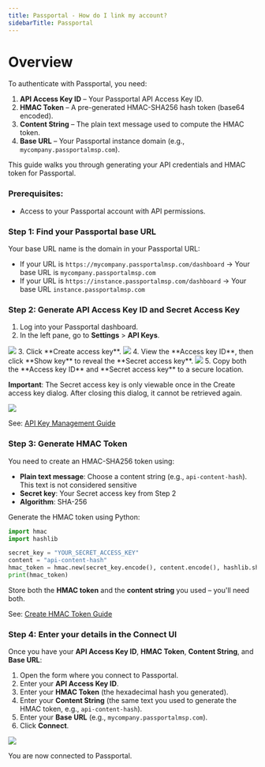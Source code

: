 ```yaml
---
title: Passportal - How do I link my account?
sidebarTitle: Passportal
---
```


# Overview

To authenticate with Passportal, you need:
1. **API Access Key ID** – Your Passportal API Access Key ID.
2. **HMAC Token** – A pre-generated HMAC-SHA256 hash token (base64 encoded).
3. **Content String** – The plain text message used to compute the HMAC token.
4. **Base URL** – Your Passportal instance domain (e.g., `mycompany.passportalmsp.com`).

This guide walks you through generating your API credentials and HMAC token for Passportal.

### Prerequisites:

- Access to your Passportal account with API permissions.

### Step 1: Find your Passportal base URL

Your base URL name is the domain in your Passportal URL:

- If your URL is `https://mycompany.passportalmsp.com/dashboard` → Your base URL is `mycompany.passportalmsp.com`
- If your URL is `https://instance.passportalmsp.com/dashboard` → Your base URL `instance.passportalmsp.com`

### Step 2: Generate API Access Key ID and Secret Access Key

1. Log into your Passportal dashboard.
2. In the left pane, go to **Settings** > **API Keys**.
<img src="/integrations/all/passportal/passportal-settings.png"/>
3. Click **Create access key**.
<img src="/integrations/all/passportal/passportal-api-keys.png"/>
4. View the **Access key ID**, then click **Show key** to reveal the **Secret access key**.
<img src="/integrations/all/passportal/passportal-new-key.png"/>
5. Copy both the **Access key ID** and **Secret access key** to a secure location.

**Important**: The Secret access key is only viewable once in the Create access key dialog. After closing this dialog, it cannot be retrieved again.

<img src="/integrations/all/passportal/api-keys.png"/>

See: [API Key Management Guide](https://documentation.n-able.com/passportal/userguide/Content/api/api_key_management.htm)

### Step 3: Generate HMAC Token

You need to create an HMAC-SHA256 token using:
- **Plain text message**: Choose a content string (e.g., `api-content-hash`). This text is not considered sensitive
- **Secret key**: Your Secret access key from Step 2
- **Algorithm**: SHA-256

Generate the HMAC token using Python:

```python
import hmac
import hashlib

secret_key = "YOUR_SECRET_ACCESS_KEY"
content = "api-content-hash"
hmac_token = hmac.new(secret_key.encode(), content.encode(), hashlib.sha256).hexdigest()
print(hmac_token)
```

Store both the **HMAC token** and the **content string** you used – you'll need both.

See: [Create HMAC Token Guide](https://documentation.n-able.com/passportal/userguide/Content/api/api_create_hmac.htm)

### Step 4: Enter your details in the Connect UI

Once you have your **API Access Key ID**, **HMAC Token**, **Content String**, and **Base URL**:
1. Open the form where you connect to Passportal.
2. Enter your **API Access Key ID**.
3. Enter your **HMAC Token** (the hexadecimal hash you generated).
4. Enter your **Content String** (the same text you used to generate the HMAC token, e.g., `api-content-hash`).
5. Enter your **Base URL** (e.g., `mycompany.passportalmsp.com`).
6. Click **Connect**.

<img src="/integrations/all/passportal/passportal-auth-form.png"/>

You are now connected to Passportal.


